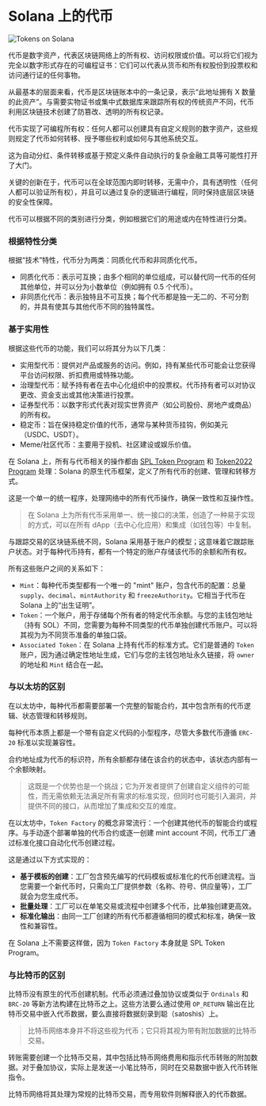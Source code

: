 
# Solana 上的代币

![Tokens on Solana](/graphics/course-banners/tokens-on-solana.png)

代币是数字资产，代表区块链网络上的所有权、访问权限或价值。可以将它们视为完全以数字形式存在的可编程证书：它们可以代表从货币和所有权股份到投票权和访问通行证的任何事物。

从最基本的层面来看，代币是区块链账本中的一条记录，表示“此地址拥有 X 数量的此资产”。与需要实物证书或集中式数据库来跟踪所有权的传统资产不同，代币利用区块链技术创建了防篡改、透明的所有权记录。

<ArticleSection name="为什么代币很重要" id="why-token-matters" level="h2" />

代币实现了可编程所有权：任何人都可以创建具有自定义规则的数字资产，这些规则规定了代币如何转移、授予哪些权利或如何与其他系统交互。

这为自动分红、条件转移或基于预定义条件自动执行的复杂金融工具等可能性打开了大门。

关键的创新在于，代币可以在全球范围内即时转移，无需中介，具有透明性（任何人都可以验证所有权），并且可以通过复杂的逻辑进行编程，同时保持底层区块链的安全性保障。

<ArticleSection name="不同类型的代币" id="different-types-of-tokens" level="h2" />

代币可以根据不同的类别进行分类，例如根据它们的用途或内在特性进行分类。

### 根据特性分类

根据“技术”特性，代币分为两类：同质化代币和非同质化代币。

- 同质化代币：表示可互换；由多个相同的单位组成，可以替代同一代币的任何其他单位，并可以分为小数单位（例如拥有 0.5 个代币）。
- 非同质化代币：表示独特且不可互换；每个代币都是独一无二的、不可分割的，并具有使其与其他代币不同的独特属性。

### 基于实用性

根据这些代币的功能，我们可以将其分为以下几类：

- 实用型代币：提供对产品或服务的访问。例如，持有某些代币可能会让您获得平台访问权限、折扣费用或特殊功能。
- 治理型代币：赋予持有者在去中心化组织中的投票权。代币持有者可以对协议更改、资金支出或其他决策进行投票。
- 证券型代币：以数字形式代表对现实世界资产（如公司股份、房地产或商品）的所有权。
- 稳定币：旨在保持稳定价值的代币，通常与某种货币挂钩，例如美元（USDC、USDT）。
- Meme/社区代币：主要用于投机、社区建设或娱乐价值。

<ArticleSection name="与其他区块链的区别" id="difference-between-other-blockchains" level="h2" />

在 Solana 上，所有与代币相关的操作都由 [SPL Token Program](https://github.com/solana-program/token) 和 [Token2022 Program](/zh-cn/courses/token-2022-program) 处理：Solana 的原生代币框架，定义了所有代币的创建、管理和转移方式。

这是一个单一的统一程序，处理网络中的所有代币操作，确保一致性和互操作性。

> 在 Solana 上为所有代币采用单一、统一接口的决策，创造了一种易于实现的方式，可以在所有 dApp（去中心化应用）和集成（如钱包等）中复制。

与跟踪交易的区块链系统不同，Solana 采用基于账户的模型；这意味着它跟踪账户状态。对于每种代币持有，都有一个特定的账户存储该代币的余额和所有权。

所有这些账户之间的关系如下：
- `Mint`：每种代币类型都有一个唯一的 "mint" 账户，包含代币的配置：总量 `supply`、`decimal`、`mintAuthority` 和 `freezeAuthority`。它相当于代币在 Solana 上的“出生证明”。
- `Token`：一个账户，用于存储每个所有者的特定代币余额。与您的主钱包地址（持有 SOL）不同，您需要为每种不同类型的代币单独创建代币账户。可以将其视为为不同货币准备的单独口袋。
- `Associated Token`：在 Solana 上持有代币的标准方式。它们是普通的 `Token` 账户，因为通过确定性地址生成，它们与您的主钱包地址永久链接，将 `owner` 的地址和 `Mint` 结合在一起。

### 与以太坊的区别

在以太坊中，每种代币都需要部署一个完整的智能合约，其中包含所有的代币逻辑、状态管理和转移规则。

每种代币本质上都是一个带有自定义代码的小型程序，尽管大多数代币遵循 `ERC-20` 标准以实现兼容性。

合约地址成为代币的标识符，所有余额都存储在该合约的状态中，该状态内部有一个余额映射。

> 这既是一个优势也是一个挑战；它为开发者提供了创建自定义组件的可能性，而无需依赖无法满足所有需求的标准实现，但同时也可能引入漏洞，并提供不同的接口，从而增加了集成和交互的难度。

在以太坊中，`Token Factory` 的概念非常流行：一个创建其他代币的智能合约或程序。与手动逐个部署单独的代币合约或逐一创建 mint account 不同，代币工厂通过标准化接口自动化代币创建过程。

这是通过以下方式实现的：
- **基于模板的创建**：工厂包含预先编写的代码模板或标准化的代币创建流程。当您需要一个新代币时，只需向工厂提供参数（名称、符号、供应量等），工厂就会为您生成代币。
- **批量处理**：工厂可以在单笔交易或流程中创建多个代币，比单独创建更高效。
- **标准化输出**：由同一工厂创建的所有代币都遵循相同的模式和标准，确保一致性和兼容性。

在 Solana 上不需要这样做，因为 `Token Factory` 本身就是 SPL Token Program。

### 与比特币的区别

比特币没有原生的代币创建机制。代币必须通过叠加协议或类似于 `Ordinals` 和 `BRC-20` 等新方法构建在比特币之上。这些方法要么通过使用 `OP_RETURN` 输出在比特币交易中嵌入代币数据，要么直接将数据刻录到聪（satoshis）上。

> 比特币网络本身并不将这些视为代币；它只将其视为带有附加数据的比特币交易。

转账需要创建一个比特币交易，其中包括比特币网络费用和指示代币转账的附加数据。对于叠加协议，实际上是发送一小笔比特币，同时在交易数据中嵌入代币转账指令。

比特币网络将其处理为常规的比特币交易，而专用软件则解释嵌入的代币数据。